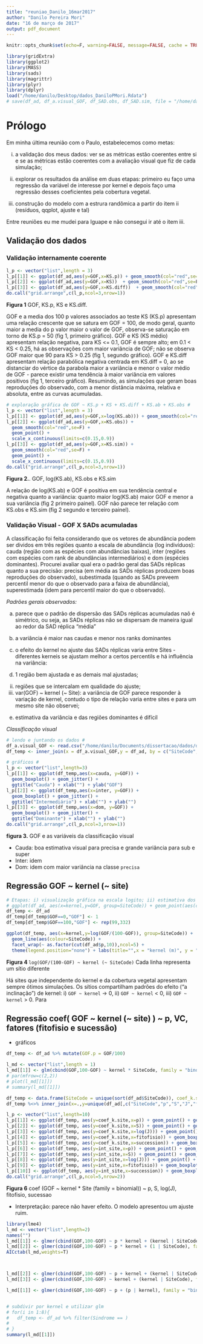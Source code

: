 ```yaml
---
title: "reuniao_Danilo_16mar2017"
author: "Danilo Pereira Mori"
date: "16 de março de 2017"
output: pdf_document
---
```

```r
knitr::opts_chunk$set(echo=F, warning=FALSE, message=FALSE, cache = TRUE, tidy = TRUE, fig.width = 10, fig.height = 5)
```

```r
library(gridExtra) 
library(ggplot2) 
library(MASS)
library(sads)
library(magrittr)
library(plyr)
library(dplyr)
load("/home/danilo/Desktop/dados_DaniloPMori.Rdata")
# save(df_ad, df_a.visual_GOF, df_SAD.obs, df_SAD.sim, file = "/home/danilo/Desktop/dados_DaniloPMori.Rdata")
```


# Prólogo # 

  Em minha última reunião com o Paulo, estabelecemos como metas:
  
i) a validação dos meus dados: ver se as métricas estão coerentes entre si e se as métricas estão coerentes com a avaliação visual que fiz de cada simulação;

ii) explorar os resultados da análise em duas etapas: primeiro eu faço uma regressão da variável de interesse por kernel e depois faço uma regressão desses coeficientes pela cobertura vegetal.

iii) construção do modelo com a estrura randômica a partir do item ii (resíduos, qqplot, ajuste e tal)

  Entre reuniões eu me mudei para Iguape e não consegui ir até o item iii. 


## Validação dos dados ##



### Validação internamente coerente ###




```r
l_p <- vector("list",length = 3)
l_p[[1]] <- ggplot(df_ad,aes(y=GOF,x=KS.p)) + geom_smooth(col="red",se=F) + geom_point()
l_p[[2]] <- ggplot(df_ad,aes(y=GOF,x=KS))  + geom_smooth(col="red",se=F) + geom_point()
l_p[[3]] <- ggplot(df_ad,aes(y=GOF,x=KS.diff))  + geom_smooth(col="red",se=F) + geom_point()
do.call("grid.arrange",c(l_p,ncol=3,nrow=1))
```

**Figura 1** GOF, KS.p, KS e KS.diff.


  GOF e a media dos 100 p valores associados ao teste KS (KS.p) apresentam uma relação crescente que se satura em GOF = 100, de modo geral, quanto maior a media do p valor maior o valor de GOF, observa-se saturação em torno de KS.p = 50 (fig 1, primeiro gráfico). GOF e KS (KS médio) apresentam relação negativa, para KS <= 0.1, GOF é sempre alto; em 0.1 < KS < 0.25, há as observações com maior variância de GOF; não se observa GOF maior que 90 para KS > 0.25 (fig 1, segundo gráfico). GOF e KS.diff apresentam relação parabólica negativa centrada em KS.diff = 0, ao se distanciar do vértice da parabola maior a variância e menor o valor médio de GOF - parece existir uma tendência à maior variância em valores positivos (fig 1, terceiro gráfico). Resumindo, as simulações que geram boas reproduções do observado, com a menor distância máxima, relativa e absoluta, entre as curvas acumuladas. 
  

  
```r
# exploração gráfica de GOF ~ KS.p + KS + KS.diff + KS.ab + KS.obs #
l_p <- vector("list",length = 3)
l_p[[1]] <- ggplot(df_ad,aes(y=GOF,x=log(KS.ab))) + geom_smooth(col="red",se=F) + geom_point()
l_p[[2]] <- ggplot(df_ad,aes(y=GOF,x=KS.obs)) + 
  geom_smooth(col="red",se=F) + 
  geom_point() +
  scale_x_continuous(limits=c(0.15,0.9))
l_p[[3]] <- ggplot(df_ad,aes(y=GOF,x=KS.sim)) + 
  geom_smooth(col="red",se=F) + 
  geom_point() +
  scale_x_continuous(limits=c(0.15,0.9))
do.call("grid.arrange",c(l_p,ncol=3,nrow=1))
```  

**Figura 2.**. GOF, log(KS.ab), KS.obs e KS.sim



  A relação de log(KS.ab) e GOF é positiva em sua tendência central e negativa quanto a variância: quanto maior log(KS.ab) maior GOF e menor a sua variância (fig 2 primeiro painel). GOF não parece ter relação com KS.obs e KS.sim (fig 2 segundo e terceiro painel). 



### Validação Visual - GOF X SADs acumuladas ###


  A classificação foi feita considerando que os vetores de abundância podem ser dividos em três regiões quanto a escala de abundância (log indivíduos): cauda (região com as espécies com abundâncias baixas), inter (regiões com espécies com rank de abundâncias intermediários) e dom (espécies dominantes). Procurei avaliar qual era o padrão geral das SADs réplicas quanto a sua precisão: precisa (em média as SADs réplicas produzem boas reproduções do observado), subestimada (quando as SADs preveem percentil menor do que o observado para a faixa de abundância), superestimada (idem para percentil maior do que o observado).


*Padrões gerais observados:*


a) parece que o padrão de dispersão das SADs réplicas acumuladas naõ é simétrico, ou seja, as SADs réplicas não se dispersam de maneira igual ao redor da SAD réplica "média"

b) a variância é maior nas caudas e menor nos ranks dominantes

c) o efeito do kernel no ajuste das SADs réplicas varia entre Sites - diferentes kerneis se ajustam melhor a certos percentils e há influência na variância: 
  i) 1 região bem ajustada e as demais mal ajustadas;
  ii) regiões que se intercalam em qualidade do ajuste;
  iii) var(GOF) ~ kernel (~ Site): a variância de GOF parece responder à variação de kernel, contudo o tipo de relação varia entre sites e para um mesmo site não observei; 

e) estimativa da variância e das regiões dominantes é difícil


*Classificação visual*

```r
# lendo e juntando os dados #
df_a.visual_GOF <- read.csv("/home/danilo/Documents/dissertacao/dados/df_GOF_Avisual.csv", header = T, sep = ",", dec=".")
df_temp <- inner_join(x = df_a.visual_GOF,y = df_ad, by = c("SiteCode","kernel"))

# gráficos #
l_p <- vector("list",length=3)
l_p[[1]] <- ggplot(df_temp,aes(x=cauda, y=GOF)) + 
  geom_boxplot() + geom_jitter() + 
  ggtitle("Cauda") + xlab("") + ylab("GOF")
l_p[[2]] <- ggplot(df_temp,aes(x=inter, y=GOF)) + 
  geom_boxplot() + geom_jitter() + 
  ggtitle("Intermediário") + xlab("") + ylab("")
l_p[[3]] <- ggplot(df_temp,aes(x=dom, y=GOF)) + 
  geom_boxplot() + geom_jitter() + 
  ggtitle("Dominante") + xlab("") + ylab("")
do.call("grid.arrange",c(l_p,ncol=3,nrow=1))
```

**figura 3.** GOF e as variáveis da classificação visual

- Cauda: boa estimativa visual para precisa e grande variância para sub e super
- Inter: idem
- Dom: idem com maior variância na classe `precisa`


## Regressão GOF ~ kernel (~ site) ##



```r
# Etapas: i) visualização gráfica na escala logito; ii) estimativa dos coeficientes; iii) regressão dos coeficientes #
# ggplot(df_ad, aes(x=kernel,y=GOF, group=SiteCode)) + geom_point(aes(colour=SiteCode)) + theme(legend.position="none") + facet_wrap(~ as.factor(cut(df_ad$p,10)),ncol=5)
df_temp <- df_ad
df_temp[df_temp$GOF==0,"GOF"] <- 1
df_temp[df_temp$GOF==100,"GOF"] <- rep(99,332)

ggplot(df_temp, aes(x=kernel,y=log(GOF/(100-GOF)), group=SiteCode)) + 
  geom_line(aes(colour=SiteCode)) +
  facet_wrap(~ as.factor(cut(df_ad$p,10)),ncol=5) + 
  theme(legend.position="none") + labs(title="",x = "kernel (m)", y = "logito(GOF)")
```

**Figura 4 ** `log(GOF/(100-GOF) ~ kernel (~ SiteCode)` Cada linha representa um sítio diferente

  Há sites que independente do kernel e da cobertura vegetal apresentam sempre ótimos simulações. Os sítios compartilham padrões do efeito ("a inclinação") de kernel: i) `GOF ~ kernel` -> 0, ii) `GOF ~ kernel` < 0, iii) `GOF ~ kernel` > 0. Para 

## Regressão coef( GOF ~ kernel (~ site) ) ~ p, VC, fatores (fitofisio e sucessão) ##

- gráficos


```r
df_temp <- df_ad %>% mutate(GOF.p = GOF/100)

l_md <- vector("list",length = 1)
l_md[[1]] <- glm(cbind(GOF,100-GOF) ~ kernel * SiteCode, family = "binomial",data=df_temp)
# par(mfrow=c(2,2))
# plot(l_md[[1]])
# summary(l_md[[1]])

```

<!-- 
**Figura 5** Gráficos diagnósticos do modelo GOF ~ kernel * Site (family = binomial) 

  O modelo está bem estranho, tenho dificuldades de interpretação.
-->


```r
df_temp <- data.frame(SiteCode = unique(sort(df_ad$SiteCode)), coef_k.site = unname(coef(l_md[[1]])[c(2,88:172)]), int_site = unname(coef(l_md[[1]])[c(1,3:87)]) )
df_temp %<>% inner_join(x=.,y=unique(df_ad[,c("SiteCode","p","S","J","fitofisio","succession")]), by="SiteCode") %>% suppressWarnings()

l_p <- vector("list",length=10)
l_p[[1]] <- ggplot(df_temp, aes(y=coef_k.site,x=p)) + geom_point() + geom_smooth() + labs(title="",x = "", y = "coef(GOF ~ kernel")
l_p[[2]] <- ggplot(df_temp, aes(y=coef_k.site,x=S)) + geom_point() + geom_smooth() + labs(title="",x = "", y = "")
l_p[[3]] <- ggplot(df_temp, aes(y=coef_k.site,x=log(J))) + geom_point() + geom_smooth() + labs(title="",x = "", y = "")  
l_p[[4]] <- ggplot(df_temp, aes(y=coef_k.site,x=fitofisio)) + geom_boxplot() + geom_jitter() + labs(title="",x = "", y = "")
l_p[[5]] <- ggplot(df_temp, aes(y=coef_k.site,x=succession)) + geom_boxplot() + geom_jitter() + labs(title="",x = "", y = "")
l_p[[6]] <- ggplot(df_temp, aes(y=int_site,x=p)) + geom_point() + geom_smooth() + labs(title="",x = "p", y = "intercepto(GOF ~ kernel")
l_p[[7]] <- ggplot(df_temp, aes(y=int_site,x=S)) + geom_point() + geom_smooth() + labs(title="",x = "S", y = "")
l_p[[8]] <- ggplot(df_temp, aes(y=int_site,x=log(J))) + geom_point() + geom_smooth() + labs(title="",x = "log(J)", y = "") 
l_p[[9]] <- ggplot(df_temp, aes(y=int_site,x=fitofisio)) + geom_boxplot() + geom_jitter() + labs(title="",x = "fitofisio", y = "")
l_p[[10]] <- ggplot(df_temp, aes(y=int_site,x=succession)) + geom_boxplot() + geom_jitter() + labs(title="",x = "sucession", y = "")
do.call("grid.arrange",c(l_p,ncol=5,nrow=2))
```

**Figura 6** coef (GOF ~ kernel * Site (family = binomial)) ~ p, S, log(J), fitofisio, sucessao

- Interpretação: parece não haver efeito. O modelo apresentou um ajuste ruim.


```r
library(lme4)
l_md <- vector("list",length=2)
names("")
l_md[[1]] <- glmer(cbind(GOF,100-GOF) ~ p * kernel + (kernel | SiteCode), family = "binomial", data=df_ad)
l_md[[2]] <- glmer(cbind(GOF,100-GOF) ~ p * kernel + (1 | SiteCode), family = "binomial", data=df_ad) # transformação Z
AICctab(l_md,weights=T)



l_md[[2]] <- glmer(cbind(GOF,100-GOF) ~ p + kernel + (kernel | SiteCode), family = "binomial", data=df_ad)
l_md[[3]] <- glmer(cbind(GOF,100-GOF) ~ kernel + (kernel | SiteCode), family = "binomial", data=df_ad)

l_md[[1]] <- glmer(cbind(GOF,100-GOF) ~ p + (p | kernel), family = "binomial", data=df_ad)


# subdivir por kernel e utilizar glm
# for(i in 1:8){
#   df_temp <- df_ad %>% filter(Sindrome == )
#   
# }
summary(l_md[[1]])
```


